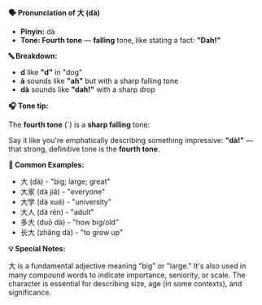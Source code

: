 **🗣️ Pronunciation of 大 (dà)**

- **Pinyin:** dà
- **Tone: Fourth tone** — **falling** tone, like stating a fact: **"Dah!"**

**🔤 Breakdown:**

- **d** like **"d"** in "dog"
- **à** sounds like **"ah"** but with a sharp falling tone
- **dà** sounds like **"dah!"** with a sharp drop

**🎧 Tone tip:**

The **fourth tone** (ˋ) is a **sharp falling** tone:

Say it like you're emphatically describing something impressive: **"dà!"** — that strong, definitive
tone is the **fourth tone**.

**📝 Common Examples:**

- 大 (dà) - "big; large; great"
- 大家 (dà jiā) - "everyone"
- 大学 (dà xué) - "university"
- 大人 (dà rén) - "adult"
- 多大 (duō dà) - "how big/old"
- 长大 (zhǎng dà) - "to grow up"

**💡 Special Notes:**

大 is a fundamental adjective meaning "big" or "large." It's also used in many compound words to
indicate importance, seniority, or scale. The character is essential for describing size, age (in
some contexts), and significance.
